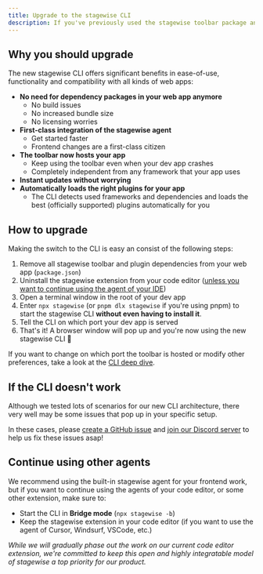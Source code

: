 ```yaml
---
title: Upgrade to the stagewise CLI
description: If you've previously used the stagewise toolbar package and IDE extension, it's time to upgrade. This guide tells you how.
---
```


## Why you should upgrade

The new stagewise CLI offers significant benefits in ease-of-use, functionality and compatibility with all kinds of web apps:

  - **No need for dependency packages in your web app anymore**
    - No build issues
    - No increased bundle size
    - No licensing worries 
  - **First-class integration of the stagewise agent**
    - Get started faster
    - Frontend changes are a first-class citizen
  - **The toolbar now hosts your app**
    - Keep using the toolbar even when your dev app crashes
    - Completely independent from any framework that your app uses
  - **Instant updates without worrying**
  - **Automatically loads the right plugins for your app**
    - The CLI detects used frameworks and dependencies and loads the best (officially supported) plugins automatically for you


## How to upgrade

Making the switch to the CLI is easy an consist of the following steps:

1. Remove all stagewise toolbar and plugin dependencies from your web app (`package.json`)
2. Uninstall the stagewise extension from your code editor ([unless you want to continue using the agent of your IDE](#continue-using-other-agents))
3. Open a terminal window in the root of your dev app
4. Enter `npx stagewise` (or `pnpm dlx stagewise` if you're using pnpm) to start the stagewise CLI **without even having to install it**.
5. Tell the CLI on which port your dev app is served
6. That's it! A browser window will pop up and you're now using the new stagewise CLI 🎉

If you want to change on which port the toolbar is hosted or modify other preferences, take a look at the [CLI deep dive](/docs/advanced-usage/cli-deep-dive).


## If the CLI doesn't work

Although we tested lots of scenarios for our new CLI architecture, there very well may be some issues that pop up in your specific setup.

In these cases, please [create a GitHub issue](https://github.com/stagewise-io/stagewise/issues) and [join our Discord server](https://discord.gg/DjMqMnUVCh) to help us fix these issues asap!

## Continue using other agents

We recommend using the built-in stagewise agent for your frontend work, but if you want to continue using the agents of your code editor, or some other extension, make sure to:

  - Start the CLI in **Bridge mode** (`npx stagewise -b`)
  - Keep the stagewise extension in your code editor (if you want to use the agent of Cursor, Windsurf, VSCode, etc.)

*While we will gradually phase out the work on our current code editor extension, we're committed to keep this open and highly integratable model of stagewise a top priority for our product.*